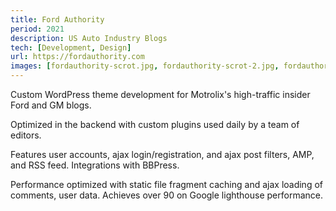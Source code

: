```yaml
---
title: Ford Authority
period: 2021
description: US Auto Industry Blogs
tech: [Development, Design]
url: https://fordauthority.com
images: [fordauthority-scrot.jpg, fordauthority-scrot-2.jpg, fordauthority-scrot-3.jpg]
---
```


Custom WordPress theme development for Motrolix's high-traffic insider Ford and GM blogs. 

Optimized in the backend with custom plugins used daily by a team of editors. 

Features user accounts, ajax login/registration, and ajax post filters, AMP, and RSS feed. Integrations with BBPress.

Performance optimized with static file fragment caching and ajax loading of comments, user data. Achieves over 90 on Google lighthouse performance. 
